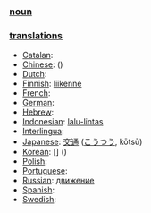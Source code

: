 === [[noun]] ===

=== [[translation]]s ===

*[[Catalan]]: [[]] '' ''
*[[Chinese]]: [[]] ()
*[[Dutch]]: [[]] '' ''
*[[Finnish]]: [[liikenne]]
*[[French]]: [[]] '' ''
*[[German]]: [[]] '' ''
*[[Hebrew]]: [[]] '' ''
*[[Indonesian]]: [[lalu-lintas]]
*[[Interlingua]]: [[]]
*[[Japanese]]: [[交通]] ([[こうつう]], kōtsū)
*[[Korean]]: [[]] [] ()
*[[Polish]]: [[]]
*[[Portuguese]]: [[]] '' ''
*[[Russian]]: [[движение]]
*[[Spanish]]: [[]] '' ''
*[[Swedish]]: [[]] '' ''